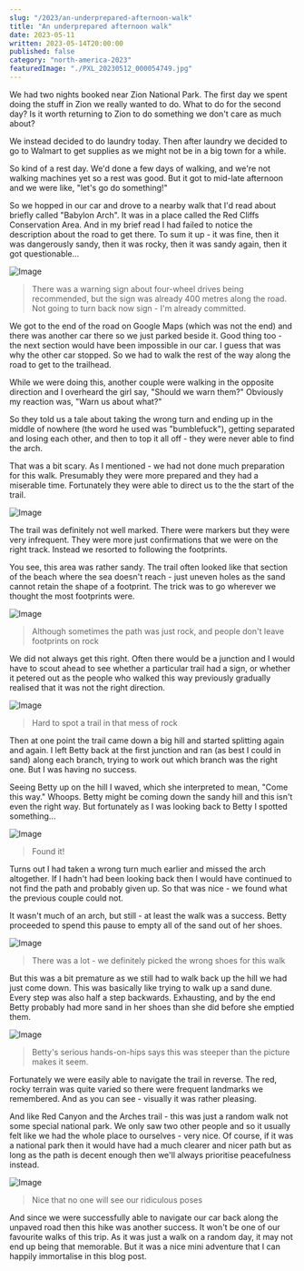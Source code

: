 ```yaml
---
slug: "/2023/an-underprepared-afternoon-walk"
title: "An underprepared afternoon walk"
date: 2023-05-11
written: 2023-05-14T20:00:00
published: false
category: "north-america-2023"
featuredImage: "./PXL_20230512_000054749.jpg"
---
```


We had two nights booked near Zion National Park.  The first day we spent doing the stuff in Zion we really wanted to do.  What to do for the second day?  Is it worth returning to Zion to do something we don't care as much about?

We instead decided to do laundry today.  Then after laundry we decided to go to Walmart to get supplies as we might not be in a big town for a while.

So kind of a rest day.  We'd done a few days of walking, and we're not walking machines yet so a rest was good.  But it got to mid-late afternoon and we were like, "let's go do something!"

So we hopped in our car and drove to a nearby walk that I'd read about briefly called "Babylon Arch".  It was in a place called the Red Cliffs Conservation Area.  And in my brief read I had failed to notice the description about the road to get there.  To sum it up - it was fine, then it was dangerously sandy, then it was rocky, then it was sandy again, then it got questionable...

![Image](PXL_20230512_000054749.jpg)

> There was a warning sign about four-wheel drives being recommended, but the sign was already 400 metres along the road.  Not going to turn back now sign - I'm already committed.

We got to the end of the road on Google Maps (which was not the end) and there was another car there so we just parked beside it.  Good thing too - the next section would have been impossible in our car.  I guess that was why the other car stopped.  So we had to walk the rest of the way along the road to get to the trailhead.

While we were doing this, another couple were walking in the opposite direction and I overheard the girl say, "Should we warn them?"  Obviously my reaction was, "Warn us about what?"

So they told us a tale about taking the wrong turn and ending up in the middle of nowhere (the word he used was "bumblefuck"), getting separated and losing each other, and then to top it all off - they were never able to find the arch.

That was a bit scary.  As I mentioned - we had not done much preparation for this walk.  Presumably they were more prepared and they had a miserable time.  Fortunately they were able to direct us to the the start of the trail.

![Image](PXL_20230511_225445148.jpg)

The trail was definitely not well marked.  There were markers but they were very infrequent.  They were more just confirmations that we were on the right track.  Instead we resorted to following the footprints.

You see, this area was rather sandy.  The trail often looked like that section of the beach where the sea doesn't reach - just uneven holes as the sand cannot retain the shape of a footprint.  The trick was to go wherever we thought the most footprints were.

![Image](PXL_20230511_225214642.jpg)

> Although sometimes the path was just rock, and people don't leave footprints on rock

We did not always get this right.  Often there would be a junction and I would have to scout ahead to see whether a particular trail had a sign, or whether it petered out as the people who walked this way previously gradually realised that it was not the right direction.

![Image](PXL_20230511_225729054.jpg)

> Hard to spot a trail in that mess of rock

Then at one point the trail came down a big hill and started splitting again and again.  I left Betty back at the first junction and ran (as best I could in sand) along each branch, trying to work out which branch was the right one.  But I was having no success.

Seeing Betty up on the hill I waved, which she interpreted to mean, "Come this way."  Whoops.  Betty might be coming down the sandy hill and this isn't even the right way.  But fortunately as I was looking back to Betty I spotted something...

![Image](PXL_20230511_231816840.jpg)

> Found it!

Turns out I had taken a wrong turn much earlier and missed the arch altogether.  If I hadn't had been looking back then I would have continued to not find the path and probably given up.  So that was nice - we found what the previous couple could not.

It wasn't much of an arch, but still - at least the walk was a success.  Betty proceeded to spend this pause to empty all of the sand out of her shoes.

![Image](PXL_20230511_232055858.jpg)

> There was a lot - we definitely picked the wrong shoes for this walk

But this was a bit premature as we still had to walk back up the hill we had just come down.  This was basically like trying to walk up a sand dune.  Every step was also half a step backwards.  Exhausting, and by the end Betty probably had more sand in her shoes than she did before she emptied them.

![Image](PXL_20230511_233110373.jpg)

> Betty's serious hands-on-hips says this was steeper than the picture makes it seem.

Fortunately we were easily able to navigate the trail in reverse.  The red, rocky terrain was quite varied so there were frequent landmarks we remembered.  And as you can see - visually it was rather pleasing.

And like Red Canyon and the Arches trail - this was just a random walk not some special national park.  We only saw two other people and so it usually felt like we had the whole place to ourselves - very nice.  Of course, if it was a national park then it would have had a much clearer and nicer path but as long as the path is decent enough then we'll always prioritise peacefulness instead.

![Image](PXL_20230511_235330908.jpg)

> Nice that no one will see our ridiculous poses

And since we were successfully able to navigate our car back along the unpaved road then this hike was another success.  It won't be one of our favourite walks of this trip.  As it was just a walk on a random day, it may not end up being that memorable.  But it was a nice mini adventure that I can happily immortalise in this blog post.
